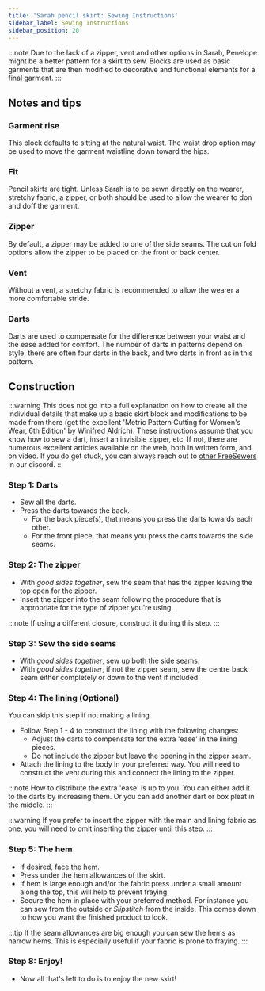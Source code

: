 ```yaml
---
title: 'Sarah pencil skirt: Sewing Instructions'
sidebar_label: Sewing Instructions
sidebar_position: 20
---
```


:::note
Due to the lack of a zipper, vent and other options in Sarah, Penelope might be a better pattern for a skirt to sew. Blocks are used as basic garments that are then modified to decorative and functional elements for a final garment.
:::

## Notes and tips

### Garment rise

This block defaults to sitting at the natural waist. The waist drop option may be used to move the garment waistline down toward the hips.

### Fit

Pencil skirts are tight. Unless Sarah is to be sewn directly on the wearer, stretchy fabric, a zipper, or both should be used to allow the wearer to don and doff the garment.

### Zipper

By default, a zipper may be added to one of the side seams. The cut on fold options allow the zipper to be placed on the front or back center.

### Vent

Without a vent, a stretchy fabric is recommended to allow the wearer a more comfortable stride.

### Darts

Darts are used to compensate for the difference between your waist and the ease added for comfort.
The number of darts in patterns depend on style, there are often four darts in the back, and two darts in front as in this pattern.

## Construction

:::warning
This does not go into a full explanation on how to create all the individual details
that make up a basic skirt block and modifications to be made from there (get the excellent 'Metric Pattern Cutting for
Women's Wear, 6th Edition' by Winifred Aldrich). These instructions assume that you know how to sew a dart, insert an
invisible zipper, etc. If not, there are numerous excellent articles available on the
web, both in written form, and on video. If you do get stuck, you can always reach out to
[other FreeSewers](https://discord.freesewing.org/) in our discord.
:::

### Step 1: Darts

- Sew all the darts.
- Press the darts towards the back.
  - For the back piece(s), that means you press the darts towards each other.
  - For the front piece, that means you press the darts towards the side seams.

### Step 2: The zipper

- With _good sides together_, sew the seam that has the zipper leaving the top open for the zipper.
- Insert the zipper into the seam following the procedure that is appropriate for the type of zipper you're using.

:::note
If using a different closure, construct it during this step.
:::

### Step 3: Sew the side seams

- With _good sides together_, sew up both the side seams.
- With _good sides together_, if not the zipper seam, sew the centre back seam either completely or down to the vent if included.

### Step 4: The lining (Optional)

You can skip this step if not making a lining.

- Follow Step 1 - 4 to construct the lining with the following changes:
  - Adjust the darts to compensate for the extra 'ease' in the lining pieces.
  - Do not include the zipper but leave the opening in the zipper seam.
- Attach the lining to the body in your preferred way. You will need to construct the vent during this and connect the lining to the zipper.

:::note
How to distribute the extra 'ease' is up to you. You can either add it to the darts by increasing them. Or you can add another dart or box pleat in the middle.
:::

:::warning
If you prefer to insert the zipper with the main and lining fabric as one, you will need to omit inserting the zipper until this step.
:::

### Step 5: The hem

- If desired, face the hem.
- Press under the hem allowances of the skirt.
- If hem is large enough and/or the fabric press under a small amount along the top, this will help to prevent fraying.
- Secure the hem in place with your preferred method. For instance you can sew from the outside or _Slipstitch_ from the inside. This comes down to how you want the finished product to look.

:::tip
If the seam allowances are big enough you can sew the hems as narrow hems. This is especially useful if your fabric is prone to fraying.
:::

### Step 8: Enjoy!

- Now all that's left to do is to enjoy the new skirt!
